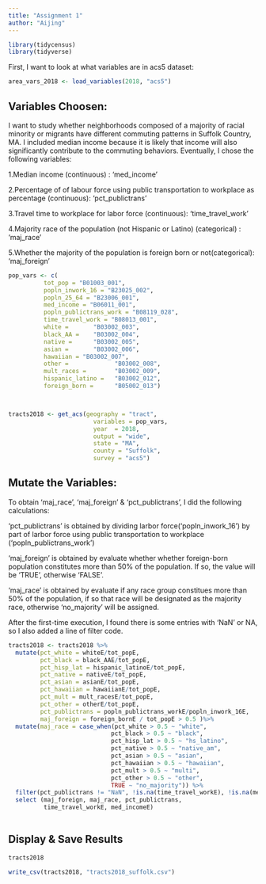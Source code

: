 ```yaml
---
title: "Assignment 1"
author: "Aijing"
---
```



```r
library(tidycensus)
library(tidyverse)
```

First, I want to look at what variables are in acs5 dataset:
```r
area_vars_2018 <- load_variables(2018, "acs5")
```


## Variables Choosen:

I want to study whether neighborhoods composed of a majority of racial minority or migrants have different commuting patterns in Suffolk Country, MA. I included median income because it is likely that income will also significantly contribute to the commuting behaviors. Eventually, I chose the following variables:

1.Median income (continuous) : 'med_income'

2.Percentage of of labour force using public transportation to workplace as percentage (continuous): 'pct_publictrans'

3.Travel time to workplace for labor force (continuous): 'time_travel_work'

4.Majority race of the population (not Hispanic or Latino) (categorical) : 'maj_race'

5.Whether the majority of the population is foreign born or not(categorical): 'maj_foreign'


```r
pop_vars <- c(
          tot_pop = "B01003_001",
          popln_inwork_16 = "B23025_002",
          popln_25_64 = "B23006_001",
          med_income = "B06011_001",
          popln_publictrans_work = "B08119_028",
          time_travel_work = "B08013_001", 
          white =       "B03002_003",
          black_AA =    "B03002_004",
          native =      "B03002_005",
          asian =       "B03002_006",
          hawaiian = "B03002_007",
          other =             "B03002_008",
          mult_races =        "B03002_009",
          hispanic_latino =   "B03002_012",
          foreign_born =      "B05002_013")



tracts2018 <- get_acs(geography = "tract", 
                        variables = pop_vars, 
                        year  = 2018,
                        output = "wide",
                        state = "MA",
                        county = "Suffolk",
                        survey = "acs5")

```
## Mutate the Variables:

To obtain 'maj_race', 'maj_foreign' & 'pct_publictrans', I did the following calculations:

'pct_publictrans' is obtained by dividing larbor force('popln_inwork_16') by part of larbor force using public transportation to workplace ('popln_publictrans_work')

'maj_foreign' is obtained by evaluate whether whether foreign-born population constitutes more than 50% of the population. If so, the value will be 'TRUE
', otherwise 'FALSE'.

'maj_race' is obtained by evaluate if any race group constitues more than 50% of the population, if so that race will be designated as the majority race, otherwise 'no_majority' will be assigned.

After the first-time execution, I found there is some entries with 'NaN' or NA, so I also added a line of filter code.

```r
tracts2018 <- tracts2018 %>%
  mutate(pct_white = whiteE/tot_popE,
         pct_black = black_AAE/tot_popE,
         pct_hisp_lat = hispanic_latinoE/tot_popE,
         pct_native = nativeE/tot_popE,
         pct_asian = asianE/tot_popE,
         pct_hawaiian = hawaiianE/tot_popE,
         pct_mult = mult_racesE/tot_popE,
         pct_other = otherE/tot_popE,
         pct_publictrans = popln_publictrans_workE/popln_inwork_16E,
         maj_foreign = foreign_bornE / tot_popE > 0.5 )%>%
  mutate(maj_race = case_when(pct_white > 0.5 ~ "white",
                             pct_black > 0.5 ~ "black",
                             pct_hisp_lat > 0.5 ~ "hs_latino",
                             pct_native > 0.5 ~ "native_am",
                             pct_asian > 0.5 ~ "asian",
                             pct_hawaiian > 0.5 ~ "hawaiian",
                             pct_mult > 0.5 ~ "multi",
                             pct_other > 0.5 ~ "other",
                             TRUE ~ "no_majority")) %>%
  filter(pct_publictrans != "NaN", !is.na(time_travel_workE), !is.na(med_incomeE)) %>%
  select (maj_foreign, maj_race, pct_publictrans, 
          time_travel_workE, med_incomeE)
  
```

## Display & Save Results
```r
tracts2018
```

```r
write_csv(tracts2018, "tracts2018_suffolk.csv")
```

